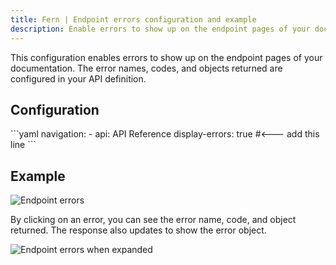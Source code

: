 ```yaml
---
title: Fern | Endpoint errors configuration and example
description: Enable errors to show up on the endpoint pages of your documentation, from the error names, codes, and objects returned configured in your API definition.
---
```


This configuration enables errors to show up on the endpoint pages of your documentation. The error names, codes, and objects returned are configured in your API definition.

## Configuration

<CodeBlock title="docs.yml">
```yaml
navigation:
  - api: API Reference
    display-errors: true #<--- add this line
```
</CodeBlock>

## Example 

![Endpoint errors](https://fern-image-hosting.s3.amazonaws.com/fern/errors.png)

By clicking on an error, you can see the error name, code, and object returned. The response also updates to show the error object.

![Endpoint errors when expanded](https://fern-image-hosting.s3.amazonaws.com/fern/errors-expanded.png)

